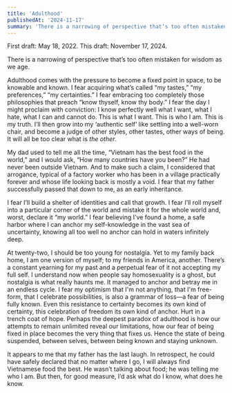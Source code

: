 ```yaml
---
title: 'Adulthood'
publishedAt: '2024-11-17'
summary: 'There is a narrowing of perspective that’s too often mistaken for wisdom as we age.'
---
```


First draft: May 18, 2022.
This draft: November 17, 2024.

There is a narrowing of perspective that’s too often mistaken for wisdom as we age.

Adulthood comes with the pressure to become a fixed point in space, to be knowable and known. I fear acquiring what’s called “my tastes,” “my preferences,” “my certainties.” I fear embracing too completely those philosophies that preach “know thyself, know thy body.” I fear the day I might proclaim with conviction: I know perfectly well what I want, what I hate, what I can and cannot do. This is what I want. This is who I am. This is my truth. I’ll then grow into my ‘authentic self’ like settling into a well-worn chair, and become a judge of other styles, other tastes, other ways of being. It will all be too clear what is *the other*.

My dad used to tell me all the time, “Vietnam has the best food in the world,” and I would ask, “How many countries have you been?” He had never been outside Vietnam. And to make such a claim, I considered that arrogance, typical of a factory worker who has been in a village practically forever and whose life looking back is mostly a void. I fear that my father successfully passed that down to me, as an early inheritance.

I fear I’ll build a shelter of identities and call that growth. I fear I’ll roll myself into a particular corner of the world and mistake it for the whole world and, worst, declare it “my world.” I fear believing I’ve found a home, a safe harbor where I can anchor my self-knowledge in the vast sea of uncertainty, knowing all too well no anchor can hold in waters infinitely deep.

At twenty-two, I should be too young for nostalgia. Yet to my family back home, I am one version of myself; to my friends in America, another. There’s a constant yearning for my past and a perpetual fear of it not accepting my full self. I understand now when people say homosexuality is a ghost, but nostalgia is what really haunts me. It managed to anchor and betray me in an endless cycle. I fear my optimism that I'm not anything, that I'm free-form, that I celebrate possibilities, is also a grammar of loss—a fear of being fully known. Even this resistance to certainty becomes its own kind of certainty, this celebration of freedom its own kind of anchor. Hurt in a trench coat of hope. Perhaps the deepest paradox of adulthood is how our attempts to remain unlimited reveal our limitations, how our fear of being fixed in place becomes the very thing that fixes us. Hence the state of being suspended, between selves, between being known and staying unknown.

It appears to me that my father has the last laugh. In retrospect, he could have safely declared that no matter where I go, I will always find Vietnamese food the best. He wasn’t talking about food; he was telling me who I am. But then, for good measure, I’d ask what do I know, what does he know.
